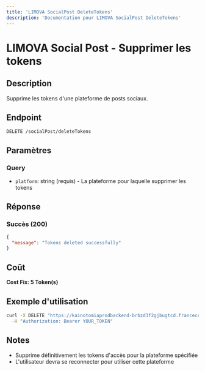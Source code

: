 ```yaml
---
title: 'LIMOVA SocialPost DeleteTokens'
description: 'Documentation pour LIMOVA SocialPost DeleteTokens'
---
```


# LIMOVA Social Post - Supprimer les tokens

## Description
Supprime les tokens d'une plateforme de posts sociaux.

## Endpoint
```
DELETE /socialPost/deleteTokens
```

## Paramètres

### Query
- `platform`: string (requis) - La plateforme pour laquelle supprimer les tokens

## Réponse

### Succès (200)
```json
{
  "message": "Tokens deleted successfully"
}
```

## Coût
**Cost Fix: 5 Token(s)**

## Exemple d'utilisation

```bash
curl -X DELETE "https://kainotomiaprodbackend-brbzd3f2gjbugtcd.francecentral-01.azurewebsites.net/socialPost/deleteTokens?platform=facebook" \
  -H "Authorization: Bearer YOUR_TOKEN"
```

## Notes
- Supprime définitivement les tokens d'accès pour la plateforme spécifiée
- L'utilisateur devra se reconnecter pour utiliser cette plateforme 
